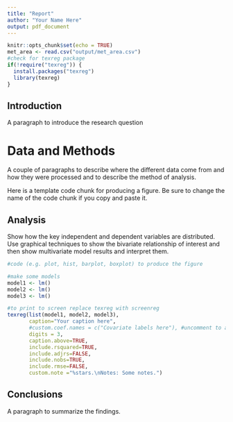 ```yaml
---
title: "Report"
author: "Your Name Here"
output: pdf_document
---
```


```r
knitr::opts_chunk$set(echo = TRUE)
met_area <- read.csv("output/met_area.csv")
#check for texreg package
if(!require("texreg")) {
  install.packages("texreg")
  library(texreg)
}
```

## Introduction

A paragraph to introduce the research question

# Data and Methods

A couple of paragraphs to describe where the different data come from and how they were processed and to describe the method of analysis.

Here is a template code chunk for producing a figure. Be sure to change the name of the code chunk if you copy and paste it.

## Analysis

Show how the key independent and dependent variables are distributed. Use graphical techniques to show the bivariate relationship of interest and then show multivariate model results and interpret them. 

```r
#code (e.g. plot, hist, barplot, boxplot) to produce the figure
```

```r
#make some models
model1 <- lm()
model2 <- lm()
model3 <- lm()

#to print to screen replace texreg with screenreg
texreg(list(model1, model2, model3),
       caption="Your caption here",
       #custom.coef.names = c("Covariate labels here"), #uncomment to add nice labels to independent variables
       digits = 3,
       caption.above=TRUE, 
       include.rsquared=TRUE,
       include.adjrs=FALSE,
       include.nobs=TRUE,
       include.rmse=FALSE,
       custom.note ="%stars.\nNotes: Some notes.")
```

## Conclusions

A paragraph to summarize the findings.
